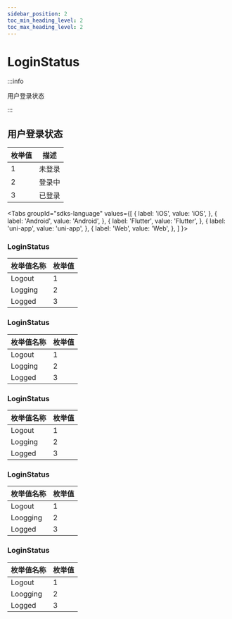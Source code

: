 ```yaml
---
sidebar_position: 2
toc_min_heading_level: 2
toc_max_heading_level: 2
---
```


# LoginStatus

:::info

用户登录状态

:::

## 用户登录状态

| 枚举值 | 描述   |
| ------ | ------ |
| 1      | 未登录 |
| 2      | 登录中 |
| 3      | 已登录 |

<Tabs
groupId="sdks-language"
values={[
{ label: 'iOS', value: 'iOS', },
{ label: 'Android', value: 'Android', },
{ label: 'Flutter', value: 'Flutter', },
{ label: 'uni-app', value: 'uni-app', },
{ label: 'Web', value: 'Web', },
]
}>

<TabItem value="Flutter">

### LoginStatus

| 枚举值名称 | 枚举值 |
| ---------- | ------ |
| Logout     | 1      |
| Logging   | 2      |
| Logged     | 3      |

</TabItem>

<TabItem value="iOS">

### LoginStatus

| 枚举值名称 | 枚举值 |
| ---------- | ------ |
| Logout     | 1      |
| Logging   | 2      |
| Logged     | 3      |

</TabItem>

<TabItem value="Android">

### LoginStatus

| 枚举值名称 | 枚举值 |
| ---------- | ------ |
| Logout     | 1      |
| Logging   | 2      |
| Logged     | 3      |

</TabItem>

<TabItem value="Web">

### LoginStatus

| 枚举值名称 | 枚举值 |
| ---------- | ------ |
| Logout     | 1      |
| Loogging   | 2      |
| Logged     | 3      |

</TabItem>

<TabItem value="uni-app">

### LoginStatus

| 枚举值名称 | 枚举值 |
| ---------- | ------ |
| Logout     | 1      |
| Loogging   | 2      |
| Logged     | 3      |

</TabItem>

</Tabs>
